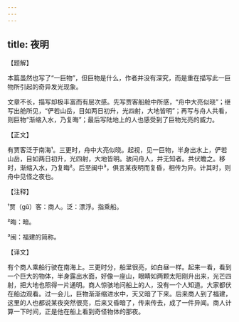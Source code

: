 ```yaml
---
---
---
```

title: 夜明
---




【题解】


本篇虽然也写了“一巨物”，但巨物是什么，作者并没有深究，而是重在描写此一巨物所引起的奇异发光现象。

文章不长，描写却极丰富而有层次感。先写贾客船舱中所感，“舟中大亮似晓”；继写出舱所见，“俨若山岳，目如两日初升，光四射，大地皆明”；再写与舟人共看，则巨物“渐缩入水，乃复晦”；最后写陆地上的人也感受到了巨物光亮的威力。


【正文】

有贾客泛于南海¹。三更时，舟中大亮似晓。起视，见一巨物，半身出水上，俨若山岳，目如两日初升，光四射，大地皆明。骇问舟人，并无知者。共伏瞻之。移时，渐缩入水，乃复晦²。后至闽中³，俱言某夜明而复昏，相传为异。计其时，则舟中见怪之夜也。

【注释】


¹贾（gǔ）客：商人。泛：漂浮。指乘船。

²晦：暗。

³闽：福建的简称。





【译文】


有个商人乘船行驶在南海上。三更时分，船里很亮，如白昼一样。起来一看，看到一个巨大的物体，半身露出水面，好像一座山，眼睛如两颗太阳刚升出来，光芒四射，把大地也照得一片通明。商人惊骇地问船上的人，没有一个人知道。大家都伏在船边观看。过一会儿，巨物渐渐缩进水中，天又暗了下来。后来商人到了福建，这里的人也都说某夜突然很亮，后来又昏暗了，传来传去，成了一件异闻。商人计算一下时间，正是他在船上看到奇怪物体的那夜。